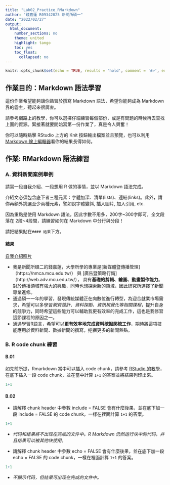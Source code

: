```yaml
---
title: "Lab02_Practice_RMarkdown"
author: "錢嘉蓮 R09342025 新聞所碩一"
date: "2022/02/27"
output:
  html_document:
    number_sections: no
    theme: united
    highlight: tango
    toc: yes
    toc_float:
      collapsed: no
---
```


```r
knitr::opts_chunk$set(echo = TRUE, results = 'hold', comment = '#>', error = TRUE)
```

## 作業目的：Markdown 語法學習

這份作業希望能夠讓你熟習於撰寫 Markdown 語法，希望你能夠成為 Markdown 界的霸主，聽起來很厲害。

請參考網路上的教學，你可以選擇仔細練習每個部份，或是有問題的時候再去查找上面的資源。緊接著就要開始寫第一份作業了，真是令人興奮！

你可以隨時點擊 RStudio 上方的 Knit 按鈕輸出檔案並且預覽，也可以利用
 [Markdown 線上編輯器](https://jbt.github.io/markdown-editor)看你的結果長得如何。

## 作業: RMarkdown 語法練習


### A. 資料新聞案例舉例

請寫一段自我介紹、一段想用 R 做的事情，並以 Markdown 語法完成。

介紹文必須包含底下者三種元素：字體加深、清單(lists)、連結(links)。此外，請你再額外挑選至少兩種元素，譬如說字體變斜, 插入圖片, 加入引用, etc.  

因為重點是使用 Markdown 語法，因此字數不用多，200字~300字即可，全文段落在 2段~4段間，請練習如何在 Markdown 中分行與分段！

請把結果貼在`#### 結果`下方。
 
#### 結果
[自我介紹照片](https://drive.google.com/file/d/17t4-vEQwJkt0GY4C0NBNCv6ainOy-muD/view?usp=sharing)

* 我是新聞所碩二的錢嘉蓮，大學所學的專業是[新媒體暨傳播管理]（https://nmca.mcu.edu.tw/） 與 [廣告暨策略行銷]（http://web.adv.mcu.edu.tw/）， 具有**基礎的剪輯、繪圖、動畫製作能力**。對於傳播領域有強大的興趣，同時也想探索新的領域，因此研究所選擇了新聞專業進修。
* 通過碩一一年的學習，發現傳統媒體正在向數位進行轉型，為迎合就業市場需求，希望可以多學習*網頁設計、資料探勘、資訊視覺化等相關課程*，提升自身的競爭力，同時希望這些能力可以輔助我更有效率的完成工作，這也是我修習這節課程的原因之一。
* 通過學習R語言，希望可以**更有效率地完成資料挖掘爬梳工作**，期待將這項技能應用於資料新聞、數據新聞的撰寫，挖掘更多的新聞熱點。

### B. R code chunk 練習

#### B.01

如先前所提，Rmarkdown 當中可以插入 code chunk，請參考 [RStudio 的教學](https://rmarkdown.rstudio.com/lesson-3.html)，在底下插入一段 code chunk，並在當中計算 `1+1` 的答案並將結果列印出來。
```r
1+1
```

#### B.02
- 請解釋 chunk header 中參數 include = FALSE 會有什麼後果，並在底下加一段 include = FALSE 的 code chunk，一樣在裡面計算 `1+1` 的答案。

```r
1+1
```
- *代码和结果將不出现在完成的文件中。R Markdown 仍然运行块中的代码，并且结果可以被其他块使用。*

- 請解釋 chunk header 中參數 echo = FALSE 會有什麼後果，並在底下加一段 echo = FALSE 的 code chunk，一樣在裡面計算 `1+1` 的答案。
```r
1+1
```
- *不顯示代码，但结果可出现在完成的文件中。*

